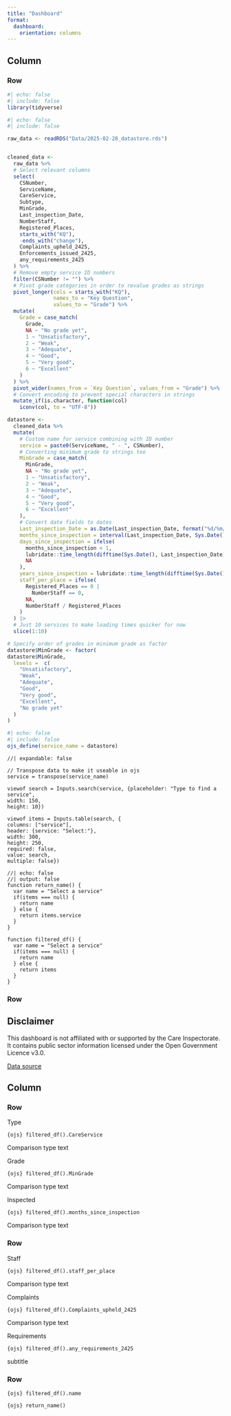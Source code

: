 ```yaml
---
title: "Dashboard"
format:
  dashboard: 
    orientation: columns
---
```



## Column {width="20%"}

### Row {height="50%"}

```r
#| echo: false
#| include: false
library(tidyverse)
```

```r
#| echo: false
#| include: false

raw_data <- readRDS("Data/2025-02-28_datastore.rds")


cleaned_data <-
  raw_data %>%
  # Select relevant columns
  select(
    CSNumber,
    ServiceName,
    CareService,
    Subtype,
    MinGrade,
    Last_inspection_Date,
    NumberStaff,
    Registered_Places,
    starts_with("KQ"),
    -ends_with("change"),
    Complaints_upheld_2425,
    Enforcements_issued_2425,
    any_requirements_2425
  ) %>%
  # Remove empty service ID numbers
  filter(CSNumber != "") %>%
  # Pivot grade categories in order to revalue grades as strings
  pivot_longer(cols = starts_with("KQ"),
               names_to = "Key Question",
               values_to = "Grade") %>%
  mutate(
    Grade = case_match(
      Grade,
      NA ~ "No grade yet",
      1 ~ "Unsatisfactory",
      2 ~ "Weak",
      3 ~ "Adequate",
      4 ~ "Good",
      5 ~ "Very good",
      6 ~ "Excellent"
    )
  ) %>%
  pivot_wider(names_from = `Key Question`, values_from = "Grade") %>%
  # Convert encoding to prevent special characters in strings
  mutate_if(is.character, function(col)
    iconv(col, to = "UTF-8"))

datastore <- 
  cleaned_data %>% 
  mutate(
    # Custom name for service combining with ID number
    service = paste0(ServiceName, " - ", CSNumber),
    # Converting minimum grade to strings too
    MinGrade = case_match(
      MinGrade,
      NA ~ "No grade yet",
      1 ~ "Unsatisfactory",
      2 ~ "Weak",
      3 ~ "Adequate",
      4 ~ "Good",
      5 ~ "Very good",
      6 ~ "Excellent"
    ),
    # Convert date fields to dates
    Last_inspection_Date = as.Date(Last_inspection_Date, format("%d/%m/%Y")),
    months_since_inspection = interval(Last_inspection_Date, Sys.Date()) %/% months(1),
    days_since_inspection = ifelse(
      months_since_inspection < 1,
      lubridate::time_length(difftime(Sys.Date(), Last_inspection_Date), "days"),
      NA
    ),
    years_since_inspection = lubridate::time_length(difftime(Sys.Date(), Last_inspection_Date), "years"),
    staff_per_place = ifelse(
      Registered_Places == 0 |
        NumberStaff == 0,
      NA,
      NumberStaff / Registered_Places
    )
  ) |> 
  # Just 10 services to make loading times quicker for now
  slice(1:10)

# Specify order of grades in minimum grade as factor
datastore$MinGrade <- factor(
datastore$MinGrade,
  levels =  c(
    "Unsatisfactory",
    "Weak",
    "Adequate",
    "Good",
    "Very good",
    "Excellent",
    "No grade yet"
  )
)
```


```r
#| echo: false
#| include: false
ojs_define(service_name = datastore)
```

```ojs
//| expandable: false

// Transpose data to make it useable in ojs
service = transpose(service_name)

viewof search = Inputs.search(service, {placeholder: "Type to find a service",
width: 150,
height: 10})

viewof items = Inputs.table(search, {
columns: ["service"],
header: {service: "Select:"},
width: 300,
height: 250,
required: false,
value: search, 
multiple: false})
```


```ojs
//| echo: false
//| output: false
function return_name() {
  var name = "Select a service"
  if(items === null) {
    return name
  } else {
    return items.service
  }
}

function filtered_df() {
  var name = "Select a service"
  if(items === null) {
    return name
  } else {
    return items
  }
}
```

### Row {height="50%"}

::: {.callout-note appearance="minimal"}
## Disclaimer
This dashboard is not affiliated with or supported by the Care Inspectorate. It contains public sector information licensed under the Open Government Licence v3.0. 




[Data source](https://www.careinspectorate.com/index.php/publications-statistics/93-public/datastore)
:::

## Column {width="80%"}

### Row {height="20%"}

::: {.valuebox icon="card-list" color="secondary"}
Type

`{ojs} filtered_df().CareService`

Comparison type text
:::

::: {.valuebox icon="emoji-neutral-fill" color="white"}
Grade

`{ojs} filtered_df().MinGrade`

Comparison type text
:::

::: {.valuebox icon="calendar-event-fill" color="white"}
Inspected

`{ojs} filtered_df().months_since_inspection`

Comparison type text
:::


### Row {height="20%"}

::: {.valuebox icon="people-fill" color="white"}
Staff

`{ojs} filtered_df().staff_per_place`

Comparison type text
:::

::: {.valuebox icon="chat-right-dots-fill" color="white"}
Complaints

`{ojs} filtered_df().Complaints_upheld_2425`

Comparison type text
:::


::: {.valuebox icon="clipboard2-check-fill" color="white"}
Requirements

`{ojs} filtered_df().any_requirements_2425`

subtitle
:::


### Row {height="60%"}

`{ojs} filtered_df().name`

`{ojs} return_name()`



